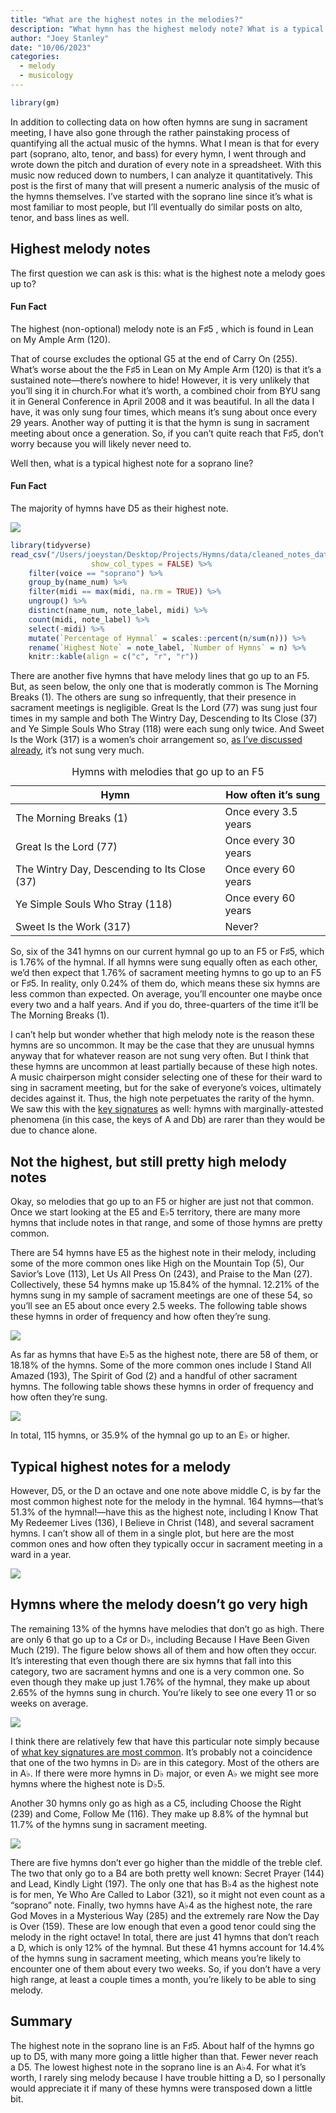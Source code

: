 ```yaml
---
title: "What are the highest notes in the melodies?"
description: "What hymn has the highest melody note? What is a typical highest note for a sopranot line? What is the lowest highest note for a melody? If you can only sing up to a C, what proportion of hymns would you be able to sing melody on?"
author: "Joey Stanley"
date: "10/06/2023"
categories:
  - melody
  - musicology
---
```


```r
library(gm)
```

In addition to collecting data on how often hymns are sung in sacrament meeting, I have also gone through the rather painstaking process of quantifying all the actual music of the hymns. What I mean is that for every part (soprano, alto, tenor, and bass) for every hymn, I went through and wrote down the pitch and duration of every note in a spreadsheet. With this music now reduced down to numbers, I can analyze it quantitatively. This post is the first of many that will present a numeric analysis of the music of the hymns themselves. I've started with the soprano line since it's what is most familiar to most people, but I'll eventually do similar posts on alto, tenor, and bass lines as well.

## Highest melody notes

The first question we can ask is this: what is the highest note a melody goes up to?

::: {.callout-tip icon="false"}
#### Fun Fact

The highest (non-optional) melody note is an F♯5 , which is found in <hymn>Lean on My Ample Arm (120)</hymn>.
:::

That of course excludes the optional G5 at the end of <hymn>Carry On (255)</hymn>. What's worse about the the F♯5 in <hymn>Lean on My Ample Arm (120)</hymn> is that it's a sustained note---there's nowhere to hide! However, it is very unlikely that you'll sing it in church.[For what it's worth, a combined choir from BYU sang it in General Conference in April 2008 and it was beautiful.]{.aside} In all the data I have, it was only sung four times, which means it's sung about once every 29 years. Another way of putting it is that the hymn is sung in sacrament meeting about once a generation. So, if you can't quite reach that F♯5, don't worry because you will likely never need to.

Well then, what is a typical highest note for a soprano line? 

::: {.callout-tip icon="false"}
#### Fun Fact

The majority of hymns have D5 as their highest note.
:::

![](../images/highest_soprano_notes.jpeg)

```r
library(tidyverse)
read_csv("/Users/joeystan/Desktop/Projects/Hymns/data/cleaned_notes_data.csv", 
                  show_col_types = FALSE) %>%
    filter(voice == "soprano") %>%
    group_by(name_num) %>%
    filter(midi == max(midi, na.rm = TRUE)) %>%
    ungroup() %>%
    distinct(name_num, note_label, midi) %>%
    count(midi, note_label) %>%
    select(-midi) %>%
    mutate(`Percentage of Hymnal` = scales::percent(n/sum(n))) %>%
    rename(`Highest Note` = note_label, `Number of Hymns` = n) %>%
    knitr::kable(align = c("c", "r", "r"))
```

There are another five hymns that have melody lines that go up to an F5. But, as seen below, the only one that is moderatly common is <hymn>The Morning Breaks (1)</hymn>. The others are sung so infrequently, that their presence in sacrament meetings is negligible. <hymn>Great Is the Lord (77)</hymn> was sung just four times in my sample and both <hymn>The Wintry Day, Descending to Its Close (37)</hymn> and <hymn>Ye Simple Souls Who Stray (118)</hymn> were each sung only twice. And <hymn>Sweet Is the Work (317)</hymn> is a women's choir arrangement so, [as I've discussed already](../posts/mens_womens_arrangements.qmd), it's not sung very much.

| Hymn                                         | How often it's sung  |
|----------------------------------------------|----------------------|
| The Morning Breaks (1)                       | Once every 3.5 years |
| Great Is the Lord (77)                       | Once every 30 years  |
| The Wintry Day, Descending to Its Close (37) | Once every 60 years  |
| Ye Simple Souls Who Stray (118)              | Once every 60 years  |
| Sweet Is the Work (317)                      | Never?               |

: Hymns with melodies that go up to an F5

So, six of the 341 hymns on our current hymnal go up to an F5 or F♯5, which is 1.76% of the hymnal. If all hymns were sung equally often as each other, we'd then expect that 1.76% of sacrament meeting hymns to go up to an F5 or F♯5. In reality, only 0.24% of them do, which means these six hymns are less common than expected. On average, you'll encounter one maybe once every two and a half years. And if you do, three-quarters of the time it'll be <hymn>The Morning Breaks (1)</hymn>.

I can't help but wonder whether that high melody note is the reason these hymns are so uncommon. It may be the case that they are unusual hymns anyway that for whatever reason are not sung very often. But I think that these hymns are uncommon at least partially because of these high notes. A music chairperson might consider selecting one of these for their ward to sing in sacrament meeting, but for the sake of everyone's voices, ultimately decides against it. Thus, the high note perpetuates the rarity of the hymn. We saw this with the [key signatures](../posts/key_signatures.qmd) as well: hymns with marginally-attested phenomena (in this case, the keys of A and Db) are rarer than they would be due to chance alone.

## Not the highest, but still pretty high melody notes

Okay, so melodies that go up to an F5 or higher are just not that common. Once we start looking at the E5 and E♭5 territory, there are many more hymns that include notes in that range, and some of those hymns are pretty common.

There are 54 hymns have E5 as the highest note in their melody, including some of the more common ones like <hymn>High on the Mountain Top (5)</hymn>, <hymn>Our Savior's Love (113)</hymn>, <hymn>Let Us All Press On (243)</hymn>, and <hymn>Praise to the Man (27)</hymn>. Collectively, these 54 hymns make up 15.84% of the hymnal. 12.21% of the hymns sung in my sample of sacrament meetings are one of these 54, so you'll see an E5 about once every 2.5 weeks. The following table shows these hymns in order of frequency and how often they're sung.

![](../images/soprano_E5.jpeg){#tab-soprano-E5}

As far as hymns that have E♭5 as the highest note, there are 58 of them, or 18.18% of the hymns. Some of the more common ones include <hymn>I Stand All Amazed (193)</hymn>, <hymn>The Spirit of God (2)</hymn> and a handful of other sacrament hymns. The following table shows these hymns in order of frequency and how often they're sung.

![](../images/soprano_Eb5.jpeg)

In total, 115 hymns, or 35.9% of the hymnal go up to an E$\flat$ or higher.


## Typical highest notes for a melody

However, D5, or the D an octave and one note above middle C, is by far the most common highest note for the melody in the hymnal. 164 hymns---that's 51.3\% of the hymnal!---have this as the highest note, including <hymn>I Know That My Redeemer Lives (136)</hymn>, <hymn>I Believe in Christ (148)</hymn>, and several sacrament hymns. I can't show all of them in a single plot, but here are the most common ones and how often they typically occur in sacrament meeting in a ward in a year.

![](../images/soprano_D5.jpeg)

## Hymns where the melody doesn't go very high

The remaining 13\% of the hymns have melodies that don't go as high. There are only 6 that go up to a C♯ or D♭, including <hymn>Because I Have Been Given Much (219)</hymn>. The figure below shows all of them and how often they occur. It's interesting that even though there are six hymns that fall into this category, two are sacrament hymns and one is a very common one. So even though they make up just 1.76% of the hymnal, they make up about 2.65% of the hymns sung in church. You're likely to see one every 11 or so weeks on average. 

![](../images/soprano_Db5.jpeg)

I think there are relatively few that have this particular note simply because of [what key signatures are most common](../posts/key_signatures.qmd). It's probably not a coincidence that one of the two hymns in D♭ are in this category. Most of the others are in A♭. If there were more hymns in D♭ major, or even A♭ we might see more hymns where the highest note is D♭5.  


Another 30 hymns only go as high as a C5, including <hymn>Choose the Right (239)</hymn> and <hymn>Come, Follow Me (116)</hymn>. They make up 8.8% of the hymnal but 11.7% of the hymns sung in sacrament meeting.

![](../images/soprano_C5.jpeg)


There are five hymns don't ever go higher than the middle of the treble clef. The two that only go to a B4 are both pretty well known: <hymn>Secret Prayer (144)</hymn> and <hymn>Lead, Kindly Light (197)</hymn>. The only one that has B♭4 as the highest note is for men, <hymn>Ye Who Are Called to Labor (321)</hymn>, so it might not even count as a "soprano" note. Finally, two hymns have A♭4 as the highest note, the rare <hymn>God Moves in a Mysterious Way (285)</hymn> and the extremely rare <hymn>Now the Day is Over (159)</hymn>. These are low enough that even a good tenor could sing the melody in the right octave! In total, there are just 41 hymns that don't reach a D, which is only 12\% of the hymnal. But these 41 hymns account for 14.4\% of the hymns sung in sacrament meeting, which means you're likely to encounter one of them about every two weeks. So, if you don't have a very high range, at least a couple times a month, you're likely to be able to sing melody. 

## Summary

The highest note in the soprano line is an F♯5. About half of the hymns go up to D5, with many more going a little higher than that. Fewer never reach a D5. The lowest highest note in the soprano line is an A♭4. For what it's worth, I rarely sing melody because I have trouble hitting a D, so I personally would appreciate it if many of these hymns were transposed down a little bit. 